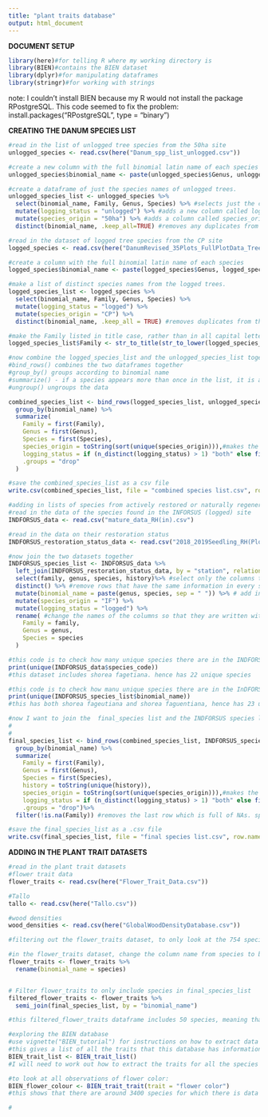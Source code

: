 ```yaml
---
title: "plant traits database"
output: html_document
---
```


**DOCUMENT SETUP**

```r
library(here)#for telling R where my working directory is
library(BIEN)#contains the BIEN dataset
library(dplyr)#for manipulating dataframes
library(stringr)#for working with strings
```

note: I couldn't install BIEN because my R would not install the package RPostgreSQL. This code seemed to fix the problem: install.packages("RPostgreSQL", type = "binary")

**CREATING THE DANUM SPECIES LIST**

```r
#read in the list of unlogged tree species from the 50ha site
unlogged_species <- read.csv(here("Danum_spp_list_unlogged.csv"))

#create a new column with the full binomial latin name of each species
unlogged_species$binomial_name <- paste(unlogged_species$Genus, unlogged_species$Species)

#create a dataframe of just the species names of unlogged trees.
unlogged_species_list <- unlogged_species %>% 
  select(binomial_name, Family, Genus, Species) %>% #selects just the columns we want
  mutate(logging_status = "unlogged") %>% #adds a new column called logging_status, and fills it with 'unlogged'
  mutate(species_origin = "50ha") %>% #adds a column called species_origin, and fills it with '50ha'
  distinct(binomial_name, .keep_all=TRUE) #removes any duplicates from the list, based only on binomial_name

```

```r
#read in the dataset of logged tree species from the CP site
logged_species <- read.csv(here("DanumRevised_35Plots_FullPlotData_Trees_2020_edit_4.11.csv"))

#create a column with the full binomial latin name of each species
logged_species$binomial_name <- paste(logged_species$Genus, logged_species$Species)

#make a list of distinct species names from the logged trees.
logged_species_list <- logged_species %>%
  select(binomial_name, Family, Genus, Species) %>% 
  mutate(logging_status = "logged") %>%
  mutate(species_origin = "CP") %>%
  distinct(binomial_name, .keep_all = TRUE) #removes duplicates from the list of species

#make the Family listed in title case, rather than in all capital letters.  
logged_species_list$Family <- str_to_title(str_to_lower(logged_species_list$Family))

```

```r
#now combine the logged_species_list and the unlogged_species_list together
#bind_rows() combines the two dataframes together
#group_by() groups according to binomial name
#summarize() - if a species appears more than once in the list, it is assigned "both" as its logging status, otherwise, it is assigned the logging_status that it already had when the dataframes were separate
#ungroup() ungroups the data

combined_species_list <- bind_rows(logged_species_list, unlogged_species_list) %>%
  group_by(binomial_name) %>%
  summarize(
    Family = first(Family),
    Genus = first(Genus),
    Species = first(Species),
    species_origin = toString(sort(unique(species_origin))),#makes the species origin column
    logging_status = if (n_distinct(logging_status) > 1) "both" else first(logging_status),
    .groups = "drop"
  )

#save the combined_species_list as a csv file
write.csv(combined_species_list, file = "combined species list.csv", row.names = FALSE)

```

```r
#adding in lists of species from actively restored or naturally regenerated areas
#read in the data of the species found in the INFORSUS (logged) site
INDFORSUS_data <- read.csv("mature_data_RH(in).csv")

#read in the data on their restoration status
INDFORSUS_restoration_status_data <- read.csv("2018_2019Seedling_RH(Plot_Info).csv")

#now join the two datasets together
INDFORSUS_species_list <- INDFORSUS_data %>%
  left_join(INDFORSUS_restoration_status_data, by = "station", relationship = "many-to-many")%>% #join the two datasets together according to their station
  select(family, genus, species, history)%>% #select only the columns that we are interested in 
  distinct() %>% #remove rows that have the same information in every single column
  mutate(binomial_name = paste(genus, species, sep = " ")) %>% # add in a column with the binomial_name
  mutate(species_origin = "IF") %>%
  mutate(logging_status = "logged") %>%
  rename( #change the names of the columns so that they are written with capital letters
    Family = family,
    Genus = genus,
    Species = species
  )

```

```r
#this code is to check how many unique species there are in the INDFORSUS_data dataset
print(unique(INDFORSUS_data$species_code))
#this dataset includes shorea fagetiana. hence has 22 unique species
```

```r
#this code is to check how manu unique species there are in the InDFORSUS_species_list dataset
print(unique(INDFORSUS_species_list$binomial_name))
#this has both shorea fageutiana and shorea faguentiana, hence has 23 unique species
```



```r
#now I want to join the  final_species list and the INDFORSUS species lists together. In both datasets there is a column called binomial_name which contains the name of the species. I want to join the two datasets according to the binomial_name.
#
#
final_species_list <- bind_rows(combined_species_list, INDFORSUS_species_list) %>%
  group_by(binomial_name) %>%
  summarize(
    Family = first(Family),
    Genus = first(Genus),
    Species = first(Species),
    history = toString(unique(history)),
    species_origin = toString(sort(unique(species_origin))),#makes the species origin column
    logging_status = if (n_distinct(logging_status) > 1) "both" else first(logging_status),
    .groups = "drop")%>%
  filter(!is.na(Family)) #removes the last row which is full of NAs. specifically, where the family is NA.

#save the final_species_list as a .csv file
write.csv(final_species_list, file = "final species list.csv", row.names = FALSE)

```

####################################################################

**ADDING IN THE PLANT TRAIT DATASETS**

```r
#read in the plant trait datasets
#flower trait data
flower_traits <- read.csv(here("Flower_Trait_Data.csv"))

#Tallo
tallo <- read.csv(here("Tallo.csv"))

#wood densities
wood_densities <- read.csv(here("GlobalWoodDensityDatabase.csv"))
```

```r
#filtering out the flower_traits dataset, to only look at the 754 species that appear in the final_species_list 

#in the flower_traits dataset, change the column name from species to binomial_name
flower_traits <- flower_traits %>%
  rename(binomial_name = species)


# Filter flower_traits to only include species in final_species_list
filtered_flower_traits <- flower_traits %>%
  semi_join(final_species_list, by = "binomial_name")

#this filtered_flower_traits dataframe includes 50 species, meaning that there are 50 species in the flower_traits dataset that also appear in the unlogged_species dataset. This, of course, does not take into account that there might be alternative names for the same plant.
```

```r
#exploring the BIEN database
#use vignette("BIEN_tutorial") for instructions on how to extract data from the database
#this gives a list of all the traits that this database has information on - 55 different traits.
BIEN_trait_list <- BIEN_trait_list()
#I will need to work out how to extract the traits for all the species I am interested in

#to look at all observations of flower color:
BIEN_flower_colour <- BIEN_trait_trait(trait = "flower color")
#this shows that there are around 3400 species for which there is data on flower colour

#
```
